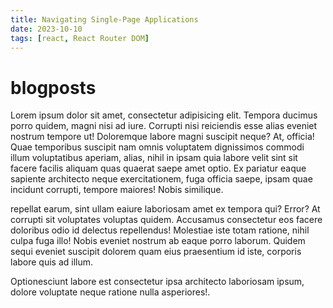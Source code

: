 ```yaml
---
title: Navigating Single-Page Applications
date: 2023-10-10
tags: [react, React Router DOM]
---
```


# blogposts

Lorem ipsum dolor sit amet, consectetur adipisicing elit. Tempora ducimus porro quidem, magni nisi
ad iure. Corrupti nisi reiciendis esse alias eveniet nostrum tempore ut! Doloremque labore magni
suscipit neque? At, officia! Quae temporibus suscipit nam omnis voluptatem dignissimos commodi illum
voluptatibus aperiam, alias, nihil in ipsam quia labore velit sint sit facere facilis aliquam quas
quaerat saepe amet optio. Ex pariatur eaque sapiente architecto neque exercitationem, fuga officia
saepe, ipsam quae incidunt corrupti, tempore maiores! Nobis similique.

repellat earum, sint ullam eaiure laboriosam amet ex tempora qui? Error? At corrupti sit voluptates
voluptas quidem. Accusamus consectetur eos facere doloribus odio id delectus repellendus! Molestiae
iste totam ratione, nihil culpa fuga illo! Nobis eveniet nostrum ab eaque porro laborum. Quidem
sequi eveniet suscipit dolorem quam eius praesentium id iste, corporis labore quis ad illum.

Optionesciunt labore est consectetur ipsa architecto laboriosam ipsum, dolore voluptate neque
ratione nulla asperiores!.

